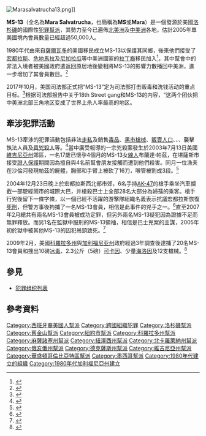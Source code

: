 [[File:Marasalvatrucha13.png|thumb]]]]

'''MS-13'''（全名為'''Mara Salvatrucha'''，也簡稱為'''MS'''或'''Mara'''）是一個發源於美國[[洛杉磯|洛杉磯]]{{link-en|Pico-Union區|Pico-Union, Los Angeles, California}}的國際性[[有組織犯罪集團|犯罪幫派]]，其勢力至今已遍佈[[北美洲|北美洲]]及[[中美洲|中美洲]]各地，估計2005年單美國境內會員數量已經超過50,000人。

1980年代由來自[[薩爾瓦多|薩爾瓦多]]的美國移民成立MS-13以保護其同鄉，後來他們接受了[[宏都拉斯|宏都拉斯]]、[[危地馬拉|危地馬拉]]及[[尼加拉瓜|尼加拉瓜]]等中美洲國家的[[拉丁裔|拉丁裔]]移民加入<ref name="nprnews">{{cite news
|author=Mandalit Del Barco
|url=http://www.npr.org/templates/story/story.php?storyId=4539688
|title=The International Reach of the Mara Salvatrucha（MS幫引起國際間的關注）
|publisher=[[全国公共广播电台|全国公共广播电台]]
|date=2005-03-17
|accessdate=2009-05-10
|archive-date=2012-09-03
|archive-url=https://web.archive.org/web/20120903012526/http://www.npr.org/templates/story/story.php?storyId=4539688
|dead-url=no
}}</ref>，其中幫會中的非法入境者被美國政府遣返回原居地後變相將MS-13的影響力散播回中美洲，進一步增加了其會員數目。<ref name="lopez">{{cite news
|title=Gang Uses Deportation to its Advantage to Flourish in the U.S.（黑幫借驅逐出境為契機擴展美國勢力圖）
|author=Lopez, Robert J.
|coauthors=Rich Connell and Chris Kraul
|url=http://www.latimes.com/news/local/la-me-gang30oct30,0,6717943.story?coll=la-home-headlines
|publisher=[[洛杉磯時報|洛杉磯時報]]
|date=2004-10-30
|accessdate=2009-05-10
|archive-date=2018-06-14
|archive-url=https://web.archive.org/web/20180614070056/http://www.latimes.com/local/la-me-gang30oct30-story.html
|dead-url=no
}}</ref>

2017年10月，美国司法部正式把“MS-13”定为司法部打击贩毒和洗钱活动的重点目标。<ref>{{Cite news |url=https://www.voachinese.com/a/news-sessions-ms-13-designation-20171024/4084127.html |title=美国把MS-13团伙定为打击贩毒和洗钱的重点目标 |publisher=美國之音 |date=2017-10-25 |accessdate=2017-11-17 |archive-date=2020-11-24 |archive-url=https://web.archive.org/web/20201124201952/https://www.voachinese.com/a/news-sessions-ms-13-designation-20171024/4084127.html |dead-url=no }}</ref>根据司法部报告中关于18th Street gang和MS-13的内容，“这两个团伙把中美洲北部三角地区变成了世界上杀人率最高的地区。

== 牽涉犯罪活動 ==
MS-13牽涉的犯罪活動包括非法[[走私|走私]]及銷售[[毒品|毒品]]、[[黑市|黑市]][[槍械|槍械]]、[[販賣人口|販賣人口]]、{{link-en|偷車|Motor vehicle theft}}、{{link-en|入侵他人住所|home invasion}}、襲擊執法人員及[[殺手|買兇殺人]]等。<ref name="drugintelligence-va">{{cite web
|url=http://www.usdoj.gov/ndic/pubs07/797/marijuan.htm
|title=Marijuana - Virginia Drug Threat Assessment（大麻－維吉尼亞州毒品風險評估）
|publisher={{link-en|美国国家毒品调查中心|Drug Intelligence Center}}
|date=2002年3月
|accessdate=2009-05-10
|archive-date=2009-07-25
|archive-url=https://web.archive.org/web/20090725114639/http://www.usdoj.gov/ndic/pubs07/797/marijuan.htm
|dead-url=no
}}</ref>當中廣受報導的一宗兇殺案發生於2003年7月13日美國[[維吉尼亞州|維吉尼亞州]]郊區，一名17歲已懷孕4個月的MS-13女[[線人|線人]]布蘭達·帕茲，在堪薩斯市接受[[證人保護|證人保護]]期間因為擅自與4名前幫會朋友接觸而遭到他們殺害。同月一位漁夫在沙倫河發現帕茲的屍體，胸部和手臂上被砍了16刀，喉管被割成3段。<ref name="potomacnews-brendapaz">{{cite news
|author=Frieden, Terry
|url=http://www.cnn.com/2005/LAW/05/17/ms13.trial.verdicts/index.html
|title=Two convicted, two acquitted in suburban Virginia street gang trial（維吉尼亞州郊區幫會命案二人被定罪，另外二人無罪釋放）
|publisher=[[CNN|CNN]]
|date=2005-03-17
|accessdate=2009-05-10
|archive-date=2019-09-13
|archive-url=https://web.archive.org/web/20190913210145/http://www.cnn.com/2005/LAW/05/17/ms13.trial.verdicts/index.html
|dead-url=no
}}</ref>

2004年12月23日晚上於宏都拉斯西北部市郊{{link-en|查美拉康|Chamelecón}}，6名手持[[AK-47突击步枪|AK-47]]的槍手乘坐汽車攔截一部駛經鬧市的城際大巴，并槍殺巴士上全部28名大部分為婦孺的乘客。槍手行兇後留下一條字條，以一個已經不活躍的游擊隊組織名義表示抗議宏都拉斯恢復[[死刑|死刑]]，但警方事後拘捕了一名MS-13會員，相信是此事件的兇手之一。<ref>{{cite news
|url=http://news.bbc.co.uk/2/hi/americas/4124133.stm
|title=Gang linked to Honduras massacre（宏都拉斯大屠殺與幫會有關）
|publisher=[[英国广播公司|英国广播公司]]
|date=2004-12-24
|accessdate=2009-10-05
|archive-date=2012-12-16
|archive-url=https://www.webcitation.org/6CxdgLFC9?url=http://news.bbc.co.uk/2/hi/americas/4124133.stm
|dead-url=no
}}</ref>直至2007年2月總共有兩名MS-13會員被成功定罪，但另外兩名MS-13疑犯因為證據不足而無罪釋放。而另1名在監獄中服刑的MS-13領袖，相信是巴士兇案的主謀，2005年初於獄中被其他MS-13的囚犯吊頸致死。<ref>{{cite news
|url=http://www.freedomhouse.org/template.cfm?page=140&edition=8&ccrcountry=157&section=86&ccrpage=37
|title=Countries at the Crossroads 2007 > Country Report - Honduras（國家走在十字路口上2007年報告：宏都拉斯）
|publisher=Freedomhouse.org
|accessdate=2009-10-05
|archive-date=2011-10-24
|archive-url=https://web.archive.org/web/20111024213328/http://www.freedomhouse.org/template.cfm?page=140&edition=8&ccrcountry=157&section=86&ccrpage=37
|dead-url=no
}}</ref>

2009年2月，美國[[科羅拉多州|科羅拉多州]]與[[加利福尼亚州|加利福尼亚州]]政府經過3年調查後逮捕了20名MS-13會員和搜出10磅[[冰毒|冰毒]]、2.3公斤（5磅）[[可卡因|可卡因]]、少量[[海洛因|海洛因]]及12支槍械。<ref>{{cite news
|url=http://www.cnn.com/2009/CRIME/02/24/colorado.gang.indictments/index.html
|title=20 alleged Hispanic gang members indicted in Colorado（20名拉丁裔幫會成員於科羅拉多州被起訴）
|publisher=CNN
|date=2009-02-24
|accessdate=2009-10-05
|archive-date=2018-02-09
|archive-url=https://web.archive.org/web/20180209223757/http://www.cnn.com/2009/CRIME/02/24/colorado.gang.indictments/index.html
|dead-url=no
}}</ref>

== 參見 ==
*[[犯罪组织列表|犯罪组织列表]]

== 參考資料 ==
{{commonscat|Crime in El Salvador|薩爾瓦多罪案}}
{{reflist}}

{{Authority control}}

[[Category:西班牙裔美國人幫派|Category:西班牙裔美國人幫派]]
[[Category:跨國組織犯罪|Category:跨國組織犯罪]]
[[Category:洛杉磯幫派|Category:洛杉磯幫派]]
[[Category:舊金山幫派|Category:舊金山幫派]]
[[Category:紐約市幫派|Category:紐約市幫派]]
[[Category:科羅拉多州幫派|Category:科羅拉多州幫派]]
[[Category:麻薩諸塞州幫派|Category:麻薩諸塞州幫派]]
[[Category:紐澤西州幫派|Category:紐澤西州幫派]]
[[Category:北卡羅萊納州幫派|Category:北卡羅萊納州幫派]]
[[Category:俄亥俄州幫派|Category:俄亥俄州幫派]]
[[Category:德克薩斯州幫派|Category:德克薩斯州幫派]]
[[Category:維吉尼亞州幫派|Category:維吉尼亞州幫派]]
[[Category:華盛頓哥倫比亞特區幫派|Category:華盛頓哥倫比亞特區幫派]]
[[Category:墨西哥幫派|Category:墨西哥幫派]]
[[Category:1980年代建立的組織|Category:1980年代建立的組織]]
[[Category:1980年代加利福尼亞州建立|Category:1980年代加利福尼亞州建立]]